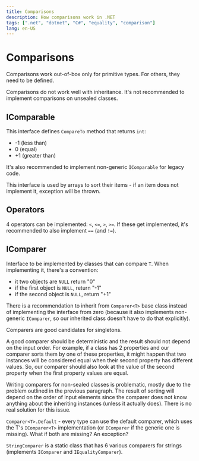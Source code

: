 ```yaml
---
title: Comparisons
description: How comparisons work in .NET
tags: [".net", "dotnet", "C#", "equality", "comparison"]
lang: en-US
---
```



# Comparisons

Comparisons work out-of-box only for primitive types. For others, they need to be
defined.

Comparisons do not work well with inheritance. It's not recommended to implement
comparisons on unsealed classes.

## IComparable

This interface defines `CompareTo` method that returns `int`:
- -1 (less than)
- 0 (equal)
- +1 (greater than)

It's also recommended to implement non-generic `IComparable` for legacy code.

This interface is used by arrays to sort their items - if an item does not implement it,
exception will be thrown.

## Operators

4 operators can be implemented: `<`, `<=`, `>`, `>=`. If these get
implemented, it's recommended to also implement `==` (and `!=`).

## IComparer

Interface to be implemented by classes that can compare `T`. When implementing it,
there's a convention:
- it two objects are `NULL` return "0"
- if the first object is `NULL`, return "-1"
- if the second object is `NULL`, return "+1"

There is a recommendation to inherit from `Comparer<T>` base class
instead of implementing the interface from zero (because it also implements
non-generic `IComparer`, so our inherited class doesn't have to do that
explicitly).

Comparers are good candidates for singletons.

A good comparer should be deterministic and the result should not depend on the
input order. For example, if a class has 2 properties and our comparer sorts
them by one of these properties, it might happen that two instances will be
considered equal when their second property has different values. So, our
comparer should also look at the value of the second property when the first
property values are equal.

Writing comparers for non-sealed classes is problematic, mostly due to the
problem outlined in the previous paragraph. The result of sorting will depend on
the order of input elements since the comparer does not know anything about the
inheriting instances (unless it actually does). There is no real solution for
this issue.

`Comparer<T>.Default` - every type can use the default comparer, which uses the
T's `IComparer<T>` implementation (or `IComparer` if the generic one is missing).
What if both are missing? An exception?

`StringComparer` is a static class that has 6 various comparers for strings
(implements `IComparer` and `IEqualityComparer`).
